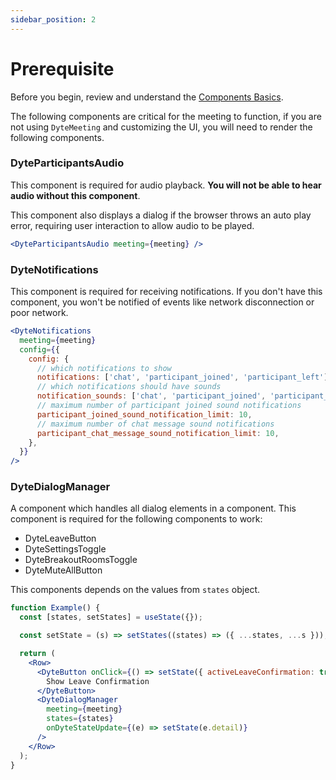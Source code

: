 ```yaml
---
sidebar_position: 2
---
```


# Prerequisite

Before you begin, review and understand the
[Components Basics](/react-ui-kit/basics/components-basics).

The following components are critical for the meeting to function, if you are
not using `DyteMeeting` and customizing the UI, you will need to render the
following components.

### DyteParticipantsAudio

This component is required for audio playback. **You will not be able to hear
audio without this component**.

This component also displays a dialog if the browser throws an auto play error,
requiring user interaction to allow audio to be played.

```jsx
<DyteParticipantsAudio meeting={meeting} />
```

### DyteNotifications

This component is required for receiving notifications. If you don't have this
component, you won't be notified of events like network disconnection or poor
network.

```jsx
<DyteNotifications
  meeting={meeting}
  config={{
    config: {
      // which notifications to show
      notifications: ['chat', 'participant_joined', 'participant_left'],
      // which notifications should have sounds
      notification_sounds: ['chat', 'participant_joined', 'participant_left'],
      // maximum number of participant joined sound notifications
      participant_joined_sound_notification_limit: 10,
      // maximum number of chat message sound notifications
      participant_chat_message_sound_notification_limit: 10,
    },
  }}
/>
```

### DyteDialogManager

A component which handles all dialog elements in a component. This component is required for the following components to work:

- DyteLeaveButton
- DyteSettingsToggle
- DyteBreakoutRoomsToggle
- DyteMuteAllButton

This components depends on the values from `states` object.

```jsx
function Example() {
  const [states, setStates] = useState({});

  const setState = (s) => setStates((states) => ({ ...states, ...s }));

  return (
    <Row>
      <DyteButton onClick={() => setState({ activeLeaveConfirmation: true })}>
        Show Leave Confirmation
      </DyteButton>
      <DyteDialogManager
        meeting={meeting}
        states={states}
        onDyteStateUpdate={(e) => setState(e.detail)}
      />
    </Row>
  );
}
```
